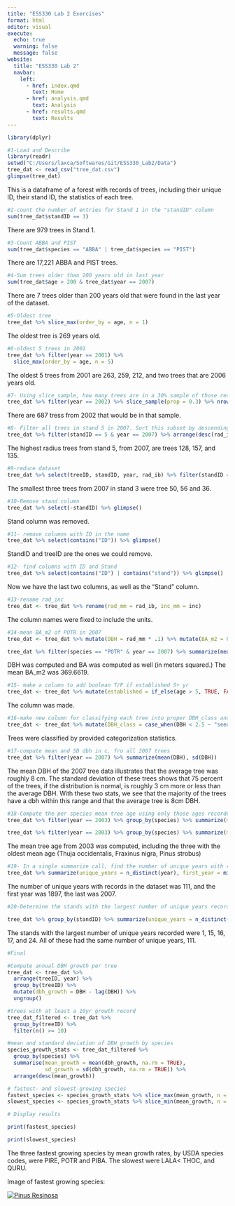 ```yaml
---
title: "ESS330 Lab 2 Exercises"
format: html
editor: visual
execute:
  echo: true
  warning: false
  message: false
website:
  title: "ESS330 Lab 2"
  navbar:
    left:
      - href: index.qmd
        text: Home
      - href: analysis.qmd
        text: Analysis
      - href: results.qmd
        text: Results
---
```


```r
library(dplyr)

```

```r
#1-Load and Describe 
library(readr)
setwd("C:/Users/laxca/Softwares/Git/ESS330_Lab2/Data")
tree_dat <- read_csv("tree_dat.csv")
glimpse(tree_dat)

```

This is a dataframe of a forest with records of trees, including their unique ID, their stand ID, the statistics of each tree.

```r
#2-count the number of entries for Stand 1 in the "standID" column
sum(tree_dat$standID == 1)

```

There are 979 trees in Stand 1.

```r
#3-Count ABBA and PIST
sum(tree_dat$species == "ABBA" | tree_dat$species == "PIST")
```

There are 17,221 ABBA and PIST trees.

```r
#4-Sum trees older than 200 years old in last year
sum(tree_dat$age > 200 & tree_dat$year == 2007)
```

There are 7 trees older than 200 years old that were found in the last year of the dataset.

```r
#5-Oldest tree
tree_dat %>% slice_max(order_by = age, n = 1)
```

The oldest tree is 269 years old.

```r
#6-oldest 5 trees in 2001
tree_dat %>% filter(year == 2001) %>%
  slice_max(order_by = age, n = 5)
```

The oldest 5 trees from 2001 are 263, 259, 212, and two trees that are 2006 years old.

```r
#7- Using slice_sample, how many trees are in a 30% sample of those recorded in 2002?
tree_dat %>% filter(year == 2002) %>% slice_sample(prop = 0.3) %>% nrow()

```

There are 687 tress from 2002 that would be in that sample.

```r
#8- Filter all trees in stand 5 in 2007. Sort this subset by descending radius at breast height (rad_ib) and use slice_head() to get the top three trees. Report the tree IDs
tree_dat %>% filter(standID == 5 & year == 2007) %>% arrange(desc(rad_ib)) %>% slice_head(n = 3) %>% select(treeID)

```

The highest radius trees from stand 5, from 2007, are trees 128, 157, and 135.

```r
#9-reduce dataset
tree_dat %>% select(treeID, standID, year, rad_ib) %>% filter(standID == 3 & year == 2007) %>% slice_min(order_by = rad_ib, n = 3)


```

The smallest three trees from 2007 in stand 3 were tree 50, 56 and 36.

```r
#10-Remove stand column
tree_dat %>% select(-standID) %>% glimpse()
```

Stand column was removed.

```r
#11- remove columns with ID in the name
tree_dat %>% select(contains("ID")) %>% glimpse()
```

StandID and treeID are the ones we could remove.

```r
#12- find columns with ID and Stand
tree_dat %>% select(contains("ID") | contains("stand")) %>% glimpse()
```

Now we have the last two columns, as well as the "Stand" column.

```r
#13-rename rad_inc
tree_dat <- tree_dat %>% rename(rad_mm = rad_ib, inc_mm = inc)

```

The column names were fixed to include the units.

```r
#14-mean BA_m2 of POTR in 2007
tree_dat <- tree_dat %>% mutate(DBH = rad_mm * .1) %>% mutate(BA_m2 = 0.00007854 * DBH^2) %>% glimpse()

tree_dat %>% filter(species == "POTR" & year == 2007) %>% summarize(mean(BA_m2))
```

DBH was computed and BA was computed as well (in meters squared.) The mean BA_m2 was 369.6619.

```r
#15- make a column to add boolean T/F if established 5+ yr
tree_dat <- tree_dat %>% mutate(established = if_else(age > 5, TRUE, FALSE))

```

The column was made.

```r
#16-make new column for classifying each tree into proper DBH_class and limit dataset to 2007 and report the number of each class with count 
tree_dat <- tree_dat %>% mutate(DBH_class = case_when(DBH < 2.5 ~ "seedling", DBH < 10 ~ "sapling", DBH < 30 ~ "pole", TRUE ~ "sawlog"))

```

Trees were classified by provided categorization statistics.

```r
#17-compute mean and SD dbh in c, fro all 2007 trees 
tree_dat %>% filter(year == 2007) %>% summarize(mean(DBH), sd(DBH))
```

The mean DBH of the 2007 tree data illustrates that the average tree was roughly 8 cm. The standard deviation of these trees shows that 75 percent of the trees, if the distribution is normal, is roughly 3 cm more or less than the average DBH. With these two stats, we see that the majority of the trees have a dbh within this range and that the average tree is 8cm DBH.

```r
#18-Compute the per species mean tree age using only those ages recorded in 2003. Identify the three species with the oldest mean age.
tree_dat %>% filter(year == 2003) %>% group_by(species) %>% summarize(mean_age = mean(age)) %>% arrange(desc(mean_age))

tree_dat %>% filter(year == 2003) %>% group_by(species) %>% summarize(mean_age = mean(age)) %>% arrange(desc(mean_age)) %>% slice_head(n = 3)
```

The mean tree age from 2003 was computed, including the three with the oldest mean age (Thuja occidentalis, Fraxinus nigra, Pinus strobus)

```r
#19- In a single summarize call, find the number of unique years with records in the data set along with the first and last year recorded?
tree_dat %>% summarize(unique_years = n_distinct(year), first_year = min(year), last_year = max(year))
```

The number of unique years with records in the dataset was 111, and the first year was 1897, the last was 2007.

```r
#20-Determine the stands with the largest number of unique years recorded. Report all stands with largest (or tied with the largest) temporal record.

tree_dat %>% group_by(standID) %>% summarize(unique_years = n_distinct(year)) %>% filter(unique_years == max(unique_years))

```

The stands with the largest number of unique years recorded were 1, 15, 16, 17, and 24. All of these had the same number of unique years, 111.

```r
#Final

#Compute annual DBH growth per tree 
tree_dat <- tree_dat %>%
  arrange(treeID, year) %>%
  group_by(treeID) %>%
  mutate(dbh_growth = DBH - lag(DBH)) %>%
  ungroup()

#trees with at least a 10yr growth record
tree_dat_filtered <- tree_dat %>%
  group_by(treeID) %>%
  filter(n() >= 10)

#mean and standard deviation of DBH growth by species
species_growth_stats <- tree_dat_filtered %>%
  group_by(species) %>%
  summarise(mean_growth = mean(dbh_growth, na.rm = TRUE),
            sd_growth = sd(dbh_growth, na.rm = TRUE)) %>%
  arrange(desc(mean_growth))

# fastest- and slowest-growing species
fastest_species <- species_growth_stats %>% slice_max(mean_growth, n = 3)
slowest_species <- species_growth_stats %>% slice_min(mean_growth, n = 3)

# Display results

print(fastest_species)

print(slowest_species)


```

The three fastest growing species by mean growth rates, by USDA species codes, were PIRE, POTR and PIBA. The slowest were LALA\< THOC, and QURU.

Image of fastest growing species:

[![Pinus Resinosa](Images/PIRE.jpg)](https://en.wikipedia.org/wiki/Pinus_resinosa)
